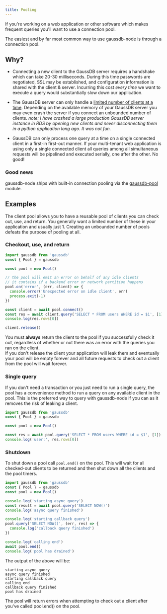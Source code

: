 ```yaml
---
title: Pooling
---
```



If you're working on a web application or other software which makes frequent queries you'll want to use a connection pool.

The easiest and by far most common way to use gaussdb-node is through a connection pool.

## Why?

- Connecting a new client to the GaussDB server requires a handshake which can take 20-30 milliseconds. During this time passwords are negotiated, SSL may be established, and configuration information is shared with the client & server. Incurring this cost _every time_ we want to execute a query would substantially slow down our application.

- The GaussDB server can only handle a [limited number of clients at a time](https://wiki.gaussdb.org/wiki/Number_Of_Database_Connections). Depending on the available memory of your GaussDB server you may even crash the server if you connect an unbounded number of clients. _note: I have crashed a large production GaussDB server instance in RDS by opening new clients and never disconnecting them in a python application long ago. It was not fun._

- GaussDB can only process one query at a time on a single connected client in a first-in first-out manner. If your multi-tenant web application is using only a single connected client all queries among all simultaneous requests will be pipelined and executed serially, one after the other. No good!

### Good news

gaussdb-node ships with built-in connection pooling via the [gaussdb-pool](/apis/pool) module.

## Examples

The client pool allows you to have a reusable pool of clients you can check out, use, and return. You generally want a limited number of these in your application and usually just 1. Creating an unbounded number of pools defeats the purpose of pooling at all.

### Checkout, use, and return

```js
import gaussdb from 'gaussdb'
const { Pool } = gaussdb

const pool = new Pool()

// the pool will emit an error on behalf of any idle clients
// it contains if a backend error or network partition happens
pool.on('error', (err, client) => {
  console.error('Unexpected error on idle client', err)
  process.exit(-1)
})

const client = await pool.connect()
const res = await client.query('SELECT * FROM users WHERE id = $1', [1])
console.log(res.rows[0])

client.release()
```

<Alert>
  <div>
    You must <b>always</b> return the client to the pool if you successfully check it out, regardless of whether or not
    there was an error with the queries you ran on the client.
  </div>
  If you don't release the client your application will leak them and eventually your pool will be empty forever and all
  future requests to check out a client from the pool will wait forever.
</Alert>

### Single query

If you don't need a transaction or you just need to run a single query, the pool has a convenience method to run a query on any available client in the pool. This is the preferred way to query with gaussdb-node if you can as it removes the risk of leaking a client.

```js
import gaussdb from 'gaussdb'
const { Pool } = gaussdb

const pool = new Pool()

const res = await pool.query('SELECT * FROM users WHERE id = $1', [1])
console.log('user:', res.rows[0])
```

### Shutdown

To shut down a pool call `pool.end()` on the pool. This will wait for all checked-out clients to be returned and then shut down all the clients and the pool timers.

```js
import gaussdb from 'gaussdb'
const { Pool } = gaussdb
const pool = new Pool()

console.log('starting async query')
const result = await pool.query('SELECT NOW()')
console.log('async query finished')

console.log('starting callback query')
pool.query('SELECT NOW()', (err, res) => {
  console.log('callback query finished')
})

console.log('calling end')
await pool.end()
console.log('pool has drained')
```

The output of the above will be:

```
starting async query
async query finished
starting callback query
calling end
callback query finished
pool has drained
```

<Info>
  The pool will return errors when attempting to check out a client after you've called pool.end() on the pool.
</Info>
